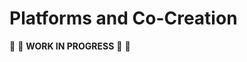 # Platforms and Co-Creation

:construction: :seedling: **WORK IN PROGRESS**  :seedling: :construction:

